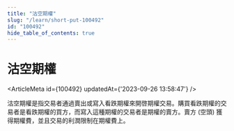 ```yaml
---
title: "沽空期權"
slug: "/learn/short-put-100492"
id: "100492"
hide_table_of_contents: true
---
```



# 沽空期權

<ArticleMeta id={100492} updatedAt={'2023-09-26 13:58:47'} />
<div className='border-solid border-b border-t-0 my-4 border-[var(--ifm-color-gray-300)]' />

沽空期權是指交易者通過賣出或寫入看跌期權來開啓期權交易。購買看跌期權的交易者是看跌期權的買方，而寫入這種期權的交易者是期權的賣方。賣方 (空頭) 獲得期權費，並且交易的利潤限制在期權費上。
